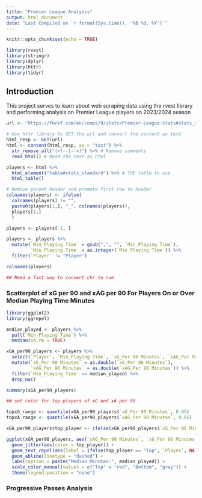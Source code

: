 ```yaml
---
title: "Premier League Analysis"
output: html_document
date: "Last Compiled on `r format(Sys.time(), '%B %d, %Y')`"
---
```


```r
knitr::opts_chunk$set(echo = TRUE)

library(rvest)
library(stringr)
library(dplyr)
library(httr)
library(tidyr)
```

## Introduction

This project serves to learn about web scraping data using the rvest library and performing analysis on Premier League players on 2023/2024 season

```r

url <- "https://fbref.com/en/comps/9/stats/Premier-League-Stats#stats_standard"

# Use httr library to GET the url and convert the content as text
html_resp <- GET(url)
html <- content(html_resp, as = "text") %>% 
  str_remove_all("(<!--|-->)") %>% # Remove comments
  read_html() # Read the text as html

players <- html %>% 
  html_element("table#stats_standard") %>% # THE table to use
  html_table()

# Remove parent header and promote first row to header
colnames(players) <- ifelse(
  colnames(players) != "",
  paste0(players[1,], "_", colnames(players)),
  players[1,]
  )

players <- players[-1, ]

players <- players %>%
  mutate(`Min_Playing Time` = gsub(",", "", `Min_Playing Time`),
         `Min_Playing Time` = as.integer(`Min_Playing Time`)) %>%
  filter(`Player` != "Player")

colnames(players)

## Need a fast way to convert chr to num
```

### Scatterplot of xG per 90 and xAG per 90 For Players On or Over Median Playing Time Minutes

```r

library(ggplot2)
library(ggrepel)

median_played <- players %>% 
  pull(`Min_Playing Time`) %>%
  median(na.rm = TRUE)

xGA_per90_players <- players %>%
  select(`Player`, `Min_Playing Time`, `xG_Per 90 Minutes`, `xAG_Per 90 Minutes`) %>%
  mutate(`xG_Per 90 Minutes` = as.double(`xG_Per 90 Minutes`),
         `xAG_Per 90 Minutes` = as.double(`xAG_Per 90 Minutes`)) %>%
  filter(`Min_Playing Time` >= median_played) %>%
  drop_na()

summary(xGA_per90_players)

## set color for top players of xG and xA per 90

topxG_range <- quantile(xGA_per90_players$`xG_Per 90 Minutes`, 0.95)
topxA_range <- quantile(xGA_per90_players$`xAG_Per 90 Minutes`, 0.95)

xGA_per90_players$top_player <- ifelse(xGA_per90_players$`xG_Per 90 Minutes` >= topxG_range | xGA_per90_players$`xAG_Per 90 Minutes` >= topxA_range, "Top", "Bottom")

ggplot(xGA_per90_players, aes(`xAG_Per 90 Minutes`, `xG_Per 90 Minutes`)) + 
  geom_jitter(aes(color = top_player)) +
  geom_text_repel(aes(label = ifelse(top_player == "Top", `Player`, NA)), vjust = 0.5, size = 3) +
  geom_abline(linetype = "dashed") +
  labs(caption = paste("Median Minutes:", median_played)) +
  scale_color_manual(values = c("Top" = "red", "Bottom", "gray")) +
  theme(legend.position = "none")


```

### Progressive Passes Analysis

